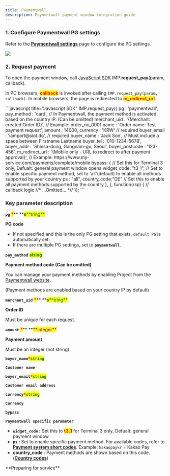 ```yaml
---
title: Paymentwall
description: Paymentwall payment window integration guide
---
```



### 1. Configure Paymentwall PG settings

Refer to the [**Paymentwall settings**](../../ready/2.-pg/payment-gateway-settings/undefined-1) page to configure the PG settings.

![](/gitbook-assets/en/Paymentwall_logo_dark_latest.jpeg)

### 2. Request payment

To open the payment window, call [JavaScript SDK](../../sdk/javascript-sdk/) IMP.**request_pay**(param, callback).

In PC browsers, <mark style="color:red;">**callback**</mark> is invoked after calling `IMP.request_pay(param, callback)`. In mobile browsers, the page is redirected to <mark style="color:red;">**m_redirect_url**</mark>.

<Tabs>
<Tab title="Authenticated payment request">
```javascript title="Javascript SDK"
IMP.request_pay({
    pg : 'paymentwall',
    pay_method : 'card', // In Paymentwall, the payment method is activated based on the country IP. (Can be omitted)
    merchant_uid : '{Merchant created Order ID}', // Example: order_no_0001
    name : 'Order name: Test payment request',
    amount : 14000,
    currency : 'KRW'  // required
    buyer_email : 'iamport@siot.do',  // required 
    buyer_name : 'Jack Son',   // Must include a space between Firstname Lastname
    buyer_tel : '010-1234-5678',
    buyer_addr : 'Shinsa-dong, Gangnam-gu, Seoul',
    buyer_postcode : '123-456',
    m_redirect_url : '{Mobile only - URL to redirect to after payment approval}', // Example: https://www.my-service.com/payments/complete/mobile
    bypass: {
      // Set this for Terminal 3 only, Defualt: general payment window opens
      widget_code: "t3_1",  
      // Set to enable specific payment method, set to 'all'(default) to enable all methods supported by your country
      ps : "all",
      country_code:"DE"  // Set this to enable all payment methods supported by the country
    },
}, function(rsp) { // callback logic
	//* ...Omitted... *//
});
```

###

### Key parameter description

**`pg`** <mark style="color:red;">**\***</mark>\*\* **<mark style="color:green;">**s**</mark><mark style="color:green;">**tring\*\*</mark>

**PG code**

- If not specified and this is the only PG setting that exists, `default PG` is automatically set.
- If there are multiple PG settings, set to **`paymentwall`**.

**`pay_method`** <mark style="color:green;">**s**</mark><mark style="color:green;">**tring**</mark>

**Payment method code (Can be omitted)**

You can manage your payment methods by enabling Project from the [Paymentwall website](https://api.paymentwall.com/).

(Payment methods are enabled based on your country IP by default)

**`merchant_uid`** <mark style="color:red;">**\***</mark>\*\* **<mark style="color:green;">**s**</mark><mark style="color:green;">**tring\*\*</mark>

**Order ID**

Must be unique for each request.

**`amount`** <mark style="color:red;">**\***</mark>\*\* **<mark style="color:purple;">**integer\*\*</mark>

**Payment amount**

Must be an integer (not string)

**`buyer_name`**<mark style="color:red;">**`*`**</mark><mark style="color:green;">**`string`**</mark>

**`Customer name`**

**`buyer_email`**<mark style="color:red;">**`*`**</mark><mark style="color:green;">**`string`**</mark>

**`Customer email address`**

**`currency`**<mark style="color:red;">**`*`**</mark><mark style="color:green;">**`string`**</mark>

**`Currency`**

**`bypass`**

**`Paymentwall specific parameter`**

- **`widget_code` :** Set this to <mark style="color:red;">**t3_1**</mark> for Terminal 3 only, Defualt: general payment window
- **`ps` :** Set to enable specific payment method. For available codes, refer to [**Payment system short codes**](https://docs.paymentwall.com/reference/payment-system-shortcodes). Example: `kakaopaykr` = Kakao Pay
- **country_code** : Payment methods are shown based on this code. ([**Country codes**](https://en.wikipedia.org/wiki/ISO_3166-1_alpha-2))

</Tab>

<Tab title="Non-authenticated payment request">
**Preparing for service**

</Tab>
</Tabs>
